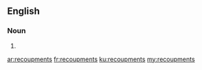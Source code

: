 ==English==

===Noun===
{{head|en|plural}}

# {{plural of|recoupment|lang=en}}

[[ar:recoupments]]
[[fr:recoupments]]
[[ku:recoupments]]
[[my:recoupments]]